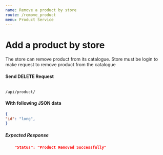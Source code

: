 ```yaml
---
name: Remove a product by store
route: /remove_product
menu: Product Service
---
```


# Add a product by store
The store can remove product from its catalogue. Store must be login to make request to remove product from the catalogue

#### Send DELETE Request 
<Code>
/api/product/
</Code>

#### With following JSON data
```json
{
"id": "long",
}
```

##### Expected Response
```json
    "Status": "Product Removed Successfully"
```
